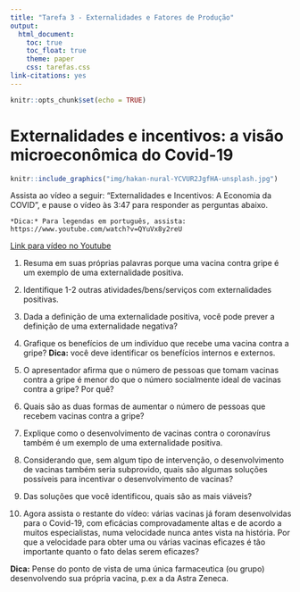```yaml
---
title: "Tarefa 3 - Externalidades e Fatores de Produção"
output: 
  html_document:
    toc: true
    toc_float: true
    theme: paper
    css: tarefas.css
link-citations: yes
---
```


```r
knitr::opts_chunk$set(echo = TRUE)
```

# Externalidades e incentivos: a visão microeconômica do Covid-19

```r
knitr::include_graphics("img/hakan-nural-YCVUR2JgfHA-unsplash.jpg")
```

Assista ao vídeo a seguir: "Externalidades e Incentivos: A Economia da COVID", e pause o vídeo às 3:47 para responder as perguntas abaixo.

```marginfigure
*Dica:* Para legendas em português, assista: https://www.youtube.com/watch?v=QYuVx8y2reU 
```

[Link para vídeo no Youtube](https://www.youtube.com/watch?v=2EFG6dvtQ6M "Economics of Covid-19")

1.  Resuma em suas próprias palavras porque uma vacina contra gripe é um exemplo de uma externalidade positiva.

2.  Identifique 1-2 outras atividades/bens/serviços com externalidades positivas.

3.  Dada a definição de uma externalidade positiva, você pode prever a definição de uma externalidade negativa?

4.  Grafique os benefícios de um indivíduo que recebe uma vacina contra a gripe? **Dica:** você deve identificar os benefícios internos e externos.

5.  O apresentador afirma que o número de pessoas que tomam vacinas contra a gripe é menor do que o número socialmente ideal de vacinas contra a gripe? Por quê?

6.  Quais são as duas formas de aumentar o número de pessoas que recebem vacinas contra a gripe?

7.  Explique como o desenvolvimento de vacinas contra o coronavírus também é um exemplo de uma externalidade positiva.

8.  Considerando que, sem algum tipo de intervenção, o desenvolvimento de vacinas também seria subprovido, quais são algumas soluções possíveis para incentivar o desenvolvimento de vacinas?

9.  Das soluções que você identificou, quais são as mais viáveis?

10. Agora assista o restante do vídeo: várias vacinas já foram desenvolvidas para o Covid-19, com eficácias comprovadamente altas e de acordo a muitos especialistas, numa velocidade nunca antes vista na história. Por que a velocidade para obter uma ou várias vacinas eficazes é tão importante quanto o fato delas serem eficazes?


**Dica:** Pense do ponto de vista de uma única farmaceutica (ou grupo) desenvolvendo sua própria vacina, p.ex a da Astra Zeneca.


